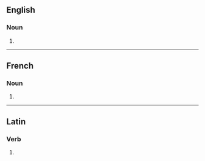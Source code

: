 ==English==

===Noun===
{{head|en|noun form}}

# {{plural of|suffrage|lang=en}}

----

==French==

===Noun===
{{head|fr|noun plural form|g=m}}

# {{plural of|suffrage|lang=fr}}

----

==Latin==

===Verb===
{{la-verb-form|suffrāgēs}}

# {{inflection of|suffrāgō||2|s|pres|actv|subj|lang=la}}
